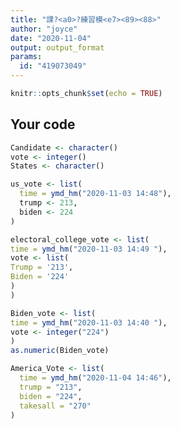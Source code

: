 ---
title: "課?<a0>?練習模<e7><89><88>"
author: "joyce"
date: "2020-11-04"
output: output_format
params:
  id: "419073049"
---

```{r setup, include=FALSE}
knitr::opts_chunk$set(echo = TRUE)
```

## Your code
```{r}
Candidate <- character()
vote <- integer()
States <- character()
```


```{r}
us_vote <- list(
  time = ymd_hm("2020-11-03 14:48"),
  trump <- 213,
  biden <- 224
)
```

```{r}
electoral_college_vote <- list(
time = ymd_hm("2020-11-03 14:49 "),
vote <- list(
Trump = '213',
Biden = '224'
)
)

```

```{r}
Biden_vote <- list(
time = ymd_hm("2020-11-03 14:40 "),
vote <- integer("224")
)
as.numeric(Biden_vote)
```

```{r}
America_Vote <- list(
  time = ymd_hm("2020-11-04 14:46"),
  trump = "213",
  biden = "224",
  takesall = "270"
)
```


